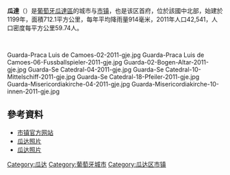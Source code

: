 {{Infobox Portuguese subdivision
| type                    = municipality
| name                    = 瓜达
| native_name             = Guarda
| image_flag              = Pt-grd1.png
| image_shield            = GRD.png
| image_skyline           = {{Photomontage
| photo1a                 = Guarda, Fiel e Forte (33573842884) (cropped).jpg
| photo2a                 = Guarda Kathedrale (cropped).jpg
| photo2b                 = Paços do Concelho 003.jpg
| photo3a                 = Igreja e Edifício da Misericórdia da Guarda 003 (cropped).jpg
| photo3b                 = Statue of King Sancho 1 - panoramio.jpg
| photo3c                 = Guarda - Portugal (4420740058) (cropped).jpg
| spacing                 = 2
| position                = center
| color_border            = white
| color                   = white
| size                    = 280
| foot_montage            =
}}
| coordinates             = {{coord|40|32|N|7|20|W|type:adm1st_region:PT_dim:100000|display=inline,title}}
| image_map               = LocalGuarda.svg
| region                  = [[中部大區_(葡萄牙)|中部大區]]
| CIM                     = [[贝拉-埃什特雷拉山城际共同体|贝拉-埃什特雷拉山城际共同体]]
| district                = [[瓜達區|瓜達區]]
| leader_name             = Carlos Chaves Monteiro
| area_total_km2          = 712.10
| elevation_m             = 1056
| population_total        = 42541
| population_as_of        = 2011
| parishes                = 43
| holiday                 = 11月27日
| website                 = http://www.mun-guarda.pt
}}
'''瓜達'''（{{lang-pt|Guarda}}）是[[葡萄牙|葡萄牙]][[瓜達區|瓜達區]]的城市与[[市镇_(葡萄牙)|市镇]]，也是该区首府，位於該國中北部，始建於1199年，面積712.1平方公里，每年平均降雨量914毫米，2011年人口42,541，人口密度每平方公里59.74人。

<br><gallery class=center caption="瓜達 - Guarda">
Guarda-Praca Luis de Camoes-02-2011-gje.jpg
Guarda-Praca Luis de Camoes-06-Fussballspieler-2011-gje.jpg
Guarda-02-Bogen-Altar-2011-gje.jpg
Guarda-Se Catedral-04-2011-gje.jpg
Guarda-Se Catedral-10-Mittelschiff-2011-gje.jpg
Guarda-Se Catedral-18-Pfeiler-2011-gje.jpg
Guarda-Misericordiakirche-04-2011-gje.jpg
Guarda-Misericordiakirche-10-innen-2011-gje.jpg
</gallery>

==參考資料==
*[http://www.mun-guarda.pt 市镇官方网站] {{Wayback|url=http://www.mun-guarda.pt/ |date=20210123002831 }}
*[https://web.archive.org/web/20121015145427/http://travel.webshots.com/album/108674325NJTOUS 瓜达照片]
*[http://www.flickr.com/photos/vitor107/sets/72157594252242471/ 瓜达照片] {{Wayback|url=http://www.flickr.com/photos/vitor107/sets/72157594252242471/ |date=20121109102356 }}

{{瓜达区市镇}}
{{Portugal-geo-stub}}
[[Category:瓜达|Category:瓜达]]
[[Category:葡萄牙城市|Category:葡萄牙城市]]
[[Category:瓜达区市镇|Category:瓜达区市镇]]